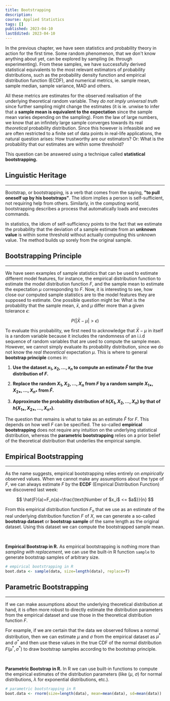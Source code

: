```yaml
---
title: Bootstrapping
description:
course: Applied Statistics
tags: []
published: 2023-04-10
lastEdited: 2023-04-10
---
```


In the previous chapter, we have seen statistics and probability theory in
action for the first time. Some random phenomenon, that we don't know anything
about yet, can be explored by sampling (ie. through experimenting). From these
samples, we have successfully derived statistical equivalents to the most
relevant estimators of probability distributions, such as the probability
density function and empirical distribution function (ECDF), and numerical
metrics, ie. sample mean, sample median, sample variance, MAD and others.

All these metrics are estimates for the observed realisation of the underlying
theoretical random variable. They _do not imply universal truth_ since further
sampling might change the estimates (it is ie. unwise to infer that a **sample
mean is equivalent to the expectation** since the sample mean varies depending
on the sampling). From the law of large numbers, we know that an infinitely
large sample converges towards its real _theoretical_ probability distribution.
Since this however is infeasible and we are often restricted to a finite set of
data points in real-life applications, the natural question arises: How
trustworthy are our estimators? Or: What is the probability that our estimates
are within some threshold?

This question can be answered using a technique called **statistical
bootstrapping.**

## Linguistic Heritage

---

Bootstrap, or bootstrapping, is a verb that comes from the saying, **"to pull
oneself up by his bootstraps"**. The idiom implies a person is self-sufficient,
not requiring help from others. Similarly, in the computing world, bootstrapping
describes a process that automatically loads and executes commands.

In statistics, the idiom of self-sufficiency points to the fact that we estimate
the probability that the deviation of a sample estimate from an **unknown
value** is within some threshold without actually computing this unknown value.
The method builds up sorely from the original sample.

## Bootstrapping Principle

---

We have seen examples of sample statistics that can be used to estimate
different model features, for instance, the empirical distribution function to
estimate the model distribution function $F$, and the sample mean to estimate
the expectation $\mu$ corresponding to $F$. Now, it is interesting to see, how
close our computed sample statistics are to the model features they are supposed
to estimate. One possible question might be: What is the probability that the
sample mean, $\bar{x}$, and $\mu$ differ more than a given tolerance $\epsilon$:

$$
P(|\bar{X}-\mu| > \epsilon)
$$

To evaluate this probability, we first need to acknowledge that $\bar{X}-\mu$ in
itself is a random variable because it includes the randomness of an i.i.d
sequence of random variables that are used to compute the sample mean. However,
we cannot simply evaluate its probability distribution, since we do not know the
_real theoretical_ expectation $\mu$. This is where to general **bootstrap
principle** comes in:

1. **Use the dataset $x_1, x_2, ..., x_n$ to compute an estimate $\hat{F}$ for
   the _true_ distribution of $F$.**

2. **Replace the random $X_1, X_2, ..., X_n$ from $F$ by a random sample
   $X_{1*},X_{2*}, ..., X_{n*}$ from $\hat{F}$.**

3. **Approximate the probability distribution of $h(X_1, X_2, \ldots, X_n)$ by
   that of $h(X_{1*},X_{2*}, ..., X_{n*})$.**

The question that remains is what to take as an estimate $\hat{F}$ for $F$. This
depends on how well $F$ can be specified. The so-called **empirical
bootstrapping** does not require any intuition on the underlying statistical
distribution, whereas the **parametric bootstrapping** relies on a prior belief
of the theoretical distribution that underlies the empirical sample.

## Empirical Bootstrapping

---

As the name suggests, empirical bootstrapping relies entirely on _empirically_
observed values. When we cannot make any assumptions about the type of $F$, we
can always estimate $F$ by the **ECDF** (Empirical Distribution Function) we
discovered last week:

$$
\hat{F}(a)=F_n(a)=\frac{\text{Number of $x_i$ <= $a$}}{n}
$$

From this empirical distribution function $F_n$ that we use as an estimate of
the real underlying distribution function $F$ of $X$, we can generate a
so-called **bootstrap dataset** or **bootstrap sample** of the same length as
the original dataset. Using this dataset we can compute the bootstrapped sample
mean.

<br />

**Empirical Bootstrap in R.** As empirical bootstrapping is nothing more than
_sampling with replacement_, we can use the built-in R function `sample` to
generate bootstrap samples of arbitrary size.

```r
# empirical bootstrapping in R
boot.data <- sample(data, size=length(data), replace=T)
```

## Parametric Bootstrapping

---

If we can make assumptions about the underlying theoretical distribution at
hand, it is often more robust to directly estimate the distribution parameters
from the empirical dataset and use those in the theoretical distribution
function $F$.

For example, if we are certain that the data we observed follows a normal
distribution, then we can estimate $\mu$ and $\sigma$ from the empirical dataset
as $\mu^*$ and $\sigma^*$ and then use these values in the true CDF of the
normal distribution $F(\mu^*, \sigma^*)$ to draw bootstrap samples according to
the bootstrap principle.

<br />

**Parametric Bootstrap in R.** In R we can use built-in functions to compute the
empirical estimates of the distribution parameters (like ($\mu$, $\sigma$) for
normal distributions, $\lambda$ for exponential distributions, etc.).

```r
# parametric bootstrapping in R
boot.data <- rnorm(size=length(data), mean=mean(data), sd=mean(data))
```

